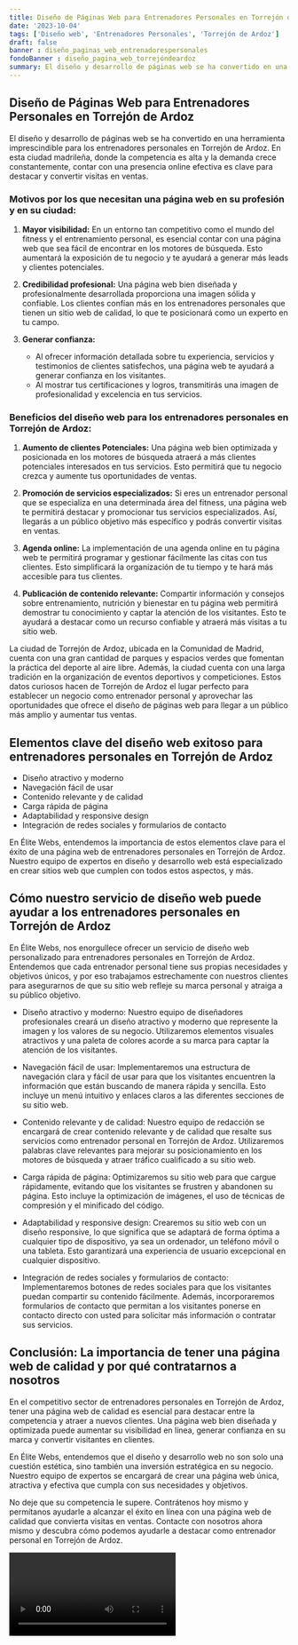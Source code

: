 ```yaml
---
title: Diseño de Páginas Web para Entrenadores Personales en Torrejón de Ardoz
date: '2023-10-04'
tags: ['Diseño web', 'Entrenadores Personales', 'Torrejón de Ardoz']
draft: false
banner : diseño_paginas_web_entrenadorespersonales
fondoBanner : diseño_pagina_web_torrejóndeardoz
summary: El diseño y desarrollo de páginas web se ha convertido en una herramienta imprescindible para los entrenadores personales en Torrejón de Ardoz. En esta ciudad madrileña, donde la competencia es alta y la demanda crece constantemente, contar con una presencia online efectiva es clave para destacar y convertir visitas en ventas.
---
```


## Diseño de Páginas Web para Entrenadores Personales en Torrejón de Ardoz

El diseño y desarrollo de páginas web se ha convertido en una herramienta imprescindible para los entrenadores personales en Torrejón de Ardoz. En esta ciudad madrileña, donde la competencia es alta y la demanda crece constantemente, contar con una presencia online efectiva es clave para destacar y convertir visitas en ventas.

### Motivos por los que necesitan una página web en su profesión y en su ciudad:

1. **Mayor visibilidad:** En un entorno tan competitivo como el mundo del fitness y el entrenamiento personal, es esencial contar con una página web que sea fácil de encontrar en los motores de búsqueda. Esto aumentará la exposición de tu negocio y te ayudará a generar más leads y clientes potenciales.

2. **Credibilidad profesional:** Una página web bien diseñada y profesionalmente desarrollada proporciona una imagen sólida y confiable. Los clientes confían más en los entrenadores personales que tienen un sitio web de calidad, lo que te posicionará como un experto en tu campo.

3. **Generar confianza:**
   - Al ofrecer información detallada sobre tu experiencia, servicios y testimonios de clientes satisfechos, una página web te ayudará a generar confianza en los visitantes.
   - Al mostrar tus certificaciones y logros, transmitirás una imagen de profesionalidad y excelencia en tus servicios.

### Beneficios del diseño web para los entrenadores personales en Torrejón de Ardoz:

1. **Aumento de clientes Potenciales:** Una página web bien optimizada y posicionada en los motores de búsqueda atraerá a más clientes potenciales interesados en tus servicios. Esto permitirá que tu negocio crezca y aumente tus oportunidades de ventas.

2. **Promoción de servicios especializados:** Si eres un entrenador personal que se especializa en una determinada área del fitness, una página web te permitirá destacar y promocionar tus servicios especializados. Así, llegarás a un público objetivo más específico y podrás convertir visitas en ventas.

3. **Agenda online:** La implementación de una agenda online en tu página web te permitirá programar y gestionar fácilmente las citas con tus clientes. Esto simplificará la organización de tu tiempo y te hará más accesible para tus clientes.

4. **Publicación de contenido relevante:** Compartir información y consejos sobre entrenamiento, nutrición y bienestar en tu página web permitirá demostrar tu conocimiento y captar la atención de los visitantes. Esto te ayudará a destacar como un recurso confiable y atraerá más visitas a tu sitio web.

La ciudad de Torrejón de Ardoz, ubicada en la Comunidad de Madrid, cuenta con una gran cantidad de parques y espacios verdes que fomentan la práctica del deporte al aire libre. Además, la ciudad cuenta con una larga tradición en la organización de eventos deportivos y competiciones. Estos datos curiosos hacen de Torrejón de Ardoz el lugar perfecto para establecer un negocio como entrenador personal y aprovechar las oportunidades que ofrece el diseño de páginas web para llegar a un público más amplio y aumentar tus ventas.

<GifSeo />

<Cta />

## Elementos clave del diseño web exitoso para entrenadores personales en Torrejón de Ardoz

- Diseño atractivo y moderno
- Navegación fácil de usar
- Contenido relevante y de calidad
- Carga rápida de página
- Adaptabilidad y responsive design
- Integración de redes sociales y formularios de contacto

En Élite Webs, entendemos la importancia de estos elementos clave para el éxito de una página web de entrenadores personales en Torrejón de Ardoz. Nuestro equipo de expertos en diseño y desarrollo web está especializado en crear sitios web que cumplen con todos estos aspectos, y más.

## Cómo nuestro servicio de diseño web puede ayudar a los entrenadores personales en Torrejón de Ardoz

En Élite Webs, nos enorgullece ofrecer un servicio de diseño web personalizado para entrenadores personales en Torrejón de Ardoz. Entendemos que cada entrenador personal tiene sus propias necesidades y objetivos únicos, y por eso trabajamos estrechamente con nuestros clientes para asegurarnos de que su sitio web refleje su marca personal y atraiga a su público objetivo.

- Diseño atractivo y moderno: Nuestro equipo de diseñadores profesionales creará un diseño atractivo y moderno que represente la imagen y los valores de su negocio. Utilizaremos elementos visuales atractivos y una paleta de colores acorde a su marca para captar la atención de los visitantes.

- Navegación fácil de usar: Implementaremos una estructura de navegación clara y fácil de usar para que los visitantes encuentren la información que están buscando de manera rápida y sencilla. Esto incluye un menú intuitivo y enlaces claros a las diferentes secciones de su sitio web.

- Contenido relevante y de calidad: Nuestro equipo de redacción se encargará de crear contenido relevante y de calidad que resalte sus servicios como entrenador personal en Torrejón de Ardoz. Utilizaremos palabras clave relevantes para mejorar su posicionamiento en los motores de búsqueda y atraer tráfico cualificado a su sitio web.

- Carga rápida de página: Optimizaremos su sitio web para que cargue rápidamente, evitando que los visitantes se frustren y abandonen su página. Esto incluye la optimización de imágenes, el uso de técnicas de compresión y el minificado del código.

- Adaptabilidad y responsive design: Crearemos su sitio web con un diseño responsive, lo que significa que se adaptará de forma óptima a cualquier tipo de dispositivo, ya sea un ordenador, un teléfono móvil o una tableta. Esto garantizará una experiencia de usuario excepcional en cualquier dispositivo.

- Integración de redes sociales y formularios de contacto: Implementaremos botones de redes sociales para que los visitantes puedan compartir su contenido fácilmente. Además, incorporaremos formularios de contacto que permitan a los visitantes ponerse en contacto directo con usted para solicitar más información o contratar sus servicios.

## Conclusión: La importancia de tener una página web de calidad y por qué contratarnos a nosotros

En el competitivo sector de entrenadores personales en Torrejón de Ardoz, tener una página web de calidad es esencial para destacar entre la competencia y atraer a nuevos clientes. Una página web bien diseñada y optimizada puede aumentar su visibilidad en línea, generar confianza en su marca y convertir visitantes en clientes.

En Élite Webs, entendemos que el diseño y desarrollo web no son solo una cuestión estética, sino también una inversión estratégica en su negocio. Nuestro equipo de expertos se encargará de crear una página web única, atractiva y efectiva que cumpla con sus necesidades y objetivos.

No deje que su competencia le supere. Contrátenos hoy mismo y permítanos ayudarle a alcanzar el éxito en línea con una página web de calidad que convierta visitas en ventas. Contacte con nosotros ahora mismo y descubra cómo podemos ayudarle a destacar como entrenador personal en Torrejón de Ardoz.

<Video />

<CtaBot job='Entrenadores Personales' city='Torrejón de Ardoz'/>

<Gmaps query='Torrejón de Ardoz+españa+maps' />